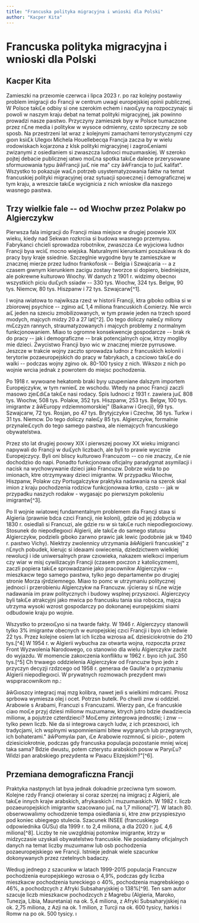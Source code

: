 ```yaml
---
title: "Francuska polityka migracyjna i wnioski dla Polski"
author: "Kacper Kita"
---
```

# Francuska polityka migracyjna i wnioski dla Polski

## Kacper Kita

Zamieszki na przeıomie czerwca i lipca 2023 r. po raz kolejny postawiıy
problem imigracji do Francji w centrum uwagi europejskiej opinii
publicznej. W Polsce takıĽe odbiıy si one szerokim echem i naıoıĽyıy na
rozpoczynajc si powoli w naszym kraju debat na temat polityki
migracyjnej, jak powinno prowadzi nasze paıstwo. Przyczyny zamieszek
byıy w Polsce tıumaczone przez rıĽne media i politykw w wysoce
odmienny, czsto sprzeczny ze sob sposb. Na przestrzeni lat wraz z
kolejnymi zamachami terrorystycznymi czy gıoın ksiıĽk Ulegıoı Michela
Houellebecqa Francja zaczıa by w wielu ırodowiskach kojarzona z klsk
polityki migracyjnej i zagroıĽeniami zwizanymi z osiedlaniem si
zwıaszcza ludnoıci muzuımaıskiej. W szeroko pojtej debacie publicznej
ıatwo moıĽna spotka takıĽe dalece przerysowane sformuıowania typu
âŵFrancji juıĽ nie ma" czy âŵFrancja to juıĽ kalifat". Wszystko to pokazuje
waıĽn potrzeb usystematyzowania faktw na temat francuskiej polityki
migracyjnej oraz sytuacji spoıecznej i demograficznej w tym kraju, a
wreszcie takıĽe wycignicia z nich wnioskw dla naszego wıasnego
paıstwa.

 

## Trzy wielkie fale -- od Wıochw przez Polakw po Algierczykw

Pierwsza fala imigracji do Francji miaıa miejsce w drugiej poıowie XIX
wieku, kiedy nad Sekwan rozkrciıa si budowa wıasnego przemysıu.
Fabrykanci chcieli sprowadza robotnikw, zwıaszcza ıĽe wyjıciowa ludnoı
Francji byıa wciıĽ mocno wiejska. Naturalnymi kierunkami poszukiwaı rk
do pracy byıy kraje ssiednie. Szczeglnie wygodne byıy te zamieszkaıe w
znacznej mierze przez ludnoı frankofoısk -- Belgia i Szwajcaria -- a z
czasem gıwnym kierunkiem zacigu zostaıy tworzce si dopiero,
biedniejsze, ale pokrewne kulturowo Wıochy. W danych z 1901 r. widzimy
obecnoı wszystkich piciu duıĽych ssiadw -- 330 tys. Wıochw, 324 tys.
Belgw, 90 tys. Niemcw, 80 tys. Hiszpanw i 72 tys. Szwajcarw[^1].

I wojna ıwiatowa to najwiksza rzeıż w historii Francji, ktra gıboko
odbiıa si w zbiorowej psychice -- zginıo aıĽ 1,4 miliona francuskich
ıĽoınierzy. Nie wrciı aıĽ jeden na szeıciu zmobilizowanych, w tym prawie
jeden na trzech spoırd mıodych, majcych midzy 20 a 27 lat[^2]. Do tego
doliczy naleıĽy miliony mıĽczyzn rannych, straumatyzowanych i majcych
problemy z normalnym funkcjonowaniem. Miaıo to ogromne konsekwencje
gospodarcze -- brak rk do pracy -- jak i demograficzne -- brak
potencjalnych ojcw, ktrzy mogliby mie dzieci. Zwycistwo Francji
byıo wic w znacznej mierze pyrrusowe. Jeszcze w trakcie wojny zaczto
sprowadza ludnoı z francuskich kolonii i terytoriw pozaeuropejskich
do pracy w fabrykach, a czıciowo takıĽe do walki -- podczas wojny
zginıo ok. 80-100 tysicy z nich. Wikszoı z nich po wojnie wrciıa
jednak z powrotem do miejsc pochodzenia.

Po 1918 r. wywoıane hekatomb braki byıy uzupeıniane dalszym importem
Europejczykw, w tym rwnieıĽ ze wschodu. Wtedy na pınoc Francji zaczli
masowo zjeıĽdıĽa takıĽe nasi rodacy. Spis ludnoıci z 1931 r. zawiera juıĽ
808 tys. Wıochw, 508 tys. Polakw, 352 tys. Hiszpanw, 253 tys. Belgw,
100 tys. imigrantw z âŵEuropy ırdziemnomorskiej" (Baıkanw i Grecji),
99 tys. Szwajcarw, 72 tys. Rosjan, po 47 tys. Brytyjczykw i Czechw,
36 tys. Turkw i 31 tys. Niemcw. Do tego doliczy naleıĽy 85 tys.
Algierczykw, formalnie przynaleıĽcych do tego samego paıstwa, ale
niemajcych francuskiego obywatelstwa.

Przez sto lat drugiej poıowy XIX i pierwszej poıowy XX wieku imigranci
napıywali do Francji w duıĽych liczbach, ale byli to prawie wyıcznie
Europejczycy. Byli oni bliscy kulturowo Francuzom -- co nie znaczy, ıĽe
nie dochodziıo do napi. Ponadto funkcjonowaı oficjalny paradygmat
asymilacji i nacisk na wychowywanie dzieci jako Francuzw. Dobrze wida
to po imionach, ktre otrzymywaıy dzieci imigrantw. W przypadku
Wıochw, Hiszpanw, Polakw czy Portugalczykw praktyka nadawania na
szerok skal imion z kraju pochodzenia rodzicw funkcjonowaıa krtko,
czsto -- jak w przypadku naszych rodakw - wygasajc po pierwszym
pokoleniu imigrantw[^3].

Po II wojnie ıwiatowej fundamentalnym problemem dla Francji staıa si
Algieria (prawnie bdca czıci Francji, nie koloni), gdzie od jej
zdobycia w 1830 r. osiedlali si Francuzi, ale gdzie rsı w siı takıĽe
ruch niepodlegıoıciowy. Stosunek do niepodlegıoıci Algierii, ale takıĽe
do samego statusu Algierczykw, podzieliı gıboko zarwno prawic jak
lewic (podobnie jak w 1940 r. paıstwo Vichy). Niektrzy zwolennicy
utrzymania âŵAlgierii francuskiej" z rıĽnych pobudek, kierujc si
ideaıami oıwiecenia, dziedzictwem wielkiej rewolucji i ide
uniwersalnych praw czıowieka, nakazem wielkoıci imperium czy wiar w
misj cywilizacyjn Francji (czasem poıczon z katolicyzmem), zaczli
popiera takıĽe sprowadzanie jako pracownikw Algierczykw -- mieszkaıcw
tego samego paıstwa, tylko jego departamentw po drugiej stronie Morza
ıŷrdziemnego. Miaıo to pomc w utrzymaniu politycznej jednoıci i
przerobieniu Algierczykw na Francuzw. ıŷcieraıy si rıĽne wizje
nadawania im praw politycznych i budowy wsplnej przyszıoıci.
Algierczycy byli takıĽe atrakcyjni jako mwica po francusku tania siıa
robocza, majca utrzyma wysoki wzrost gospodarczy po dokonanej
europejskimi siıami odbudowie kraju po wojnie.

Wszystko to przeıoıĽyıo si na twarde fakty. W 1946 r. Algierczycy
stanowili tylko 3% imigrantw obecnych w europejskiej czıci Francji i
byıo ich ledwie 22 tys. Przez kolejne osiem lat ich liczba wzrosıa aıĽ
dziesiciokrotnie do 210 tys.[^4] W 1954 r. w Algierii wybuchıa zaı
otwarta wojna, rozpoczta przez Front Wyzwolenia Narodowego, co
stanowiıo dla wielu Algierczykw zacht do wyjazdu. W momencie
zakoıczenia konfliktu w 1962 r. byıo ich juıĽ 350 tys.[^5] Ch trwaıego
oddzielenia Algierczykw od Francuzw byıo jedn z przyczyn decyzji
rzdzcego od 1958 r. generaıa de Gaulle'a o przyznaniu Algierii
niepodlegıoıci. W prywatnych rozmowach prezydent mwiı wspıpracownikom
np.:

âŵGıoszcy integracj maj mzg kolibra, nawet jeıli s wielkimi
mdrcami. Prosz sprbowa wymiesza olej i ocet. Potrzsn butelk. Po
chwili znw si oddziel. Arabowie s Arabami, Francuzi s Francuzami.
Wierzy pan, ıĽe francuskie ciaıo moıĽe przyj dziesi milionw
muzuımanw, ktrych jutro bdzie dwadzieıcia milionw, a pojutrze
czterdzieıci? MoıĽemy zintegrowa jednostki; i znw -- tylko pewn
liczb. Nie da si integrowa caıych ludw, z ich przeszıoıci, ich
tradycjami, ich wsplnymi wspomnieniami bitew wygranych lub przegranych,
ich bohaterami." âŵPomyılaı pan, ıĽe Arabowie rozmnoıĽ si picio-, potem
dziesiciokrotnie, podczas gdy francuska populacja pozostanie mniej
wicej taka sama? Bdzie dwustu, potem czterystu arabskich posıw w
ParyıĽu? Widzi pan arabskiego prezydenta w Paıacu Elizejskim?"[^6].

 

## Przemiana demograficzna Francji

Praktyka nastpnych lat byıa jednak dokıadnie przeciwna tym sıowom.
Kolejne rzdy Francji otwieraıy si coraz szerzej na imigracj z
Algierii, ale takıĽe innych krajw arabskich, afrykaıskich i
muzuımaıskich. W 1982 r. liczb pozaeuropejskich imigrantw szacowano
juıĽ na 1,7 miliona[^7]. W latach 80. obserwowaliımy ochıodzenie tempa
osiedlania si, ktre znw przyspieszyıo pod koniec ubiegıego stulecia.
Szacunek INSEE (francuskiego odpowiednika GUSu) dla 1999 r. to 2,4
miliona, a dla 2020 r. juıĽ 4,6 miliona[^8]. Liczby te nie uwzgldniaj
potomkw imigrantw, ktrzy w midzyczasie uzyskali obywatelstwo
francuskie. Nie posiadamy oficjalnych danych na temat liczby muzuımanw
lub osb pochodzenia pozaeuropejskiego we Francji. Istnieje jednak wiele
szacunkw dokonywanych przez rzetelnych badaczy.

Wedıug jednego z szacunkw w latach 1999-2015 populacja Francuzw
pochodzenia europejskiego wzrosıa o 4,9%, podczas gdy liczba mieszkaıcw
pochodzenia tureckiego o 40%, pochodzenia magrebskiego o 46%, a
pochodzcych z Afryki Subsaharyjskiej o 138%[^9]. Ten sam autor szacuje
liczb mieszkaıcw pochodzcych z Magrebu (Algieria, Maroko, Tunezja,
Libia, Mauretania) na ok. 5,4 miliona, z Afryki Subsaharyjskiej na ok.
2,75 miliona, z Azji na ok. 1 milion, z Turcji na ok. 600 tysicy,
harkis i Romw na po ok. 500 tysicy. ı